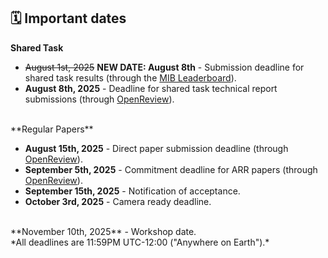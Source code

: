 ## 🗓️ Important dates

**Shared Task**

- ~~August 1st, 2025~~ **NEW DATE: August 8th** - Submission deadline for shared task results (through the [MIB Leaderboard](https://huggingface.co/spaces/mib-bench/leaderboard)).
- **August 8th, 2025** - Deadline for shared task technical report submissions (through [OpenReview](https://openreview.net/group?id=EMNLP/2025/Workshop/BlackboxNLP)).
<br/>
**Regular Papers**

- **August 15th, 2025** - Direct paper submission deadline (through [OpenReview](https://openreview.net/group?id=EMNLP/2025/Workshop/BlackboxNLP)).
- **September 5th, 2025** - Commitment deadline for ARR papers (through [OpenReview](https://openreview.net/group?id=EMNLP/2025/Workshop/BlackboxNLP)).
- **September 15th, 2025** - Notification of acceptance.
- **October 3rd, 2025** - Camera ready deadline.

<br/>
**November 10th, 2025** - Workshop date.
<br/>
*All deadlines are 11:59PM UTC-12:00 ("Anywhere on Earth").*